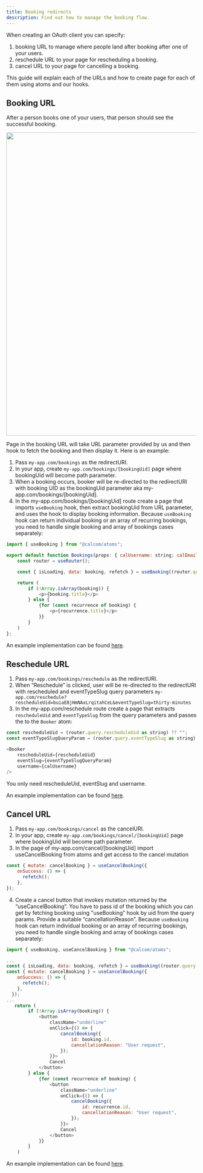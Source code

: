 ```yaml
---
title: Booking redirects
description: Find out how to manage the booking flow.
---
```


When creating an OAuth client you can specify:
1. booking URL to manage where people land after booking after one of your users.
2. reschedule URL to your page for rescheduling a booking.
3. cancel URL to your page for cancelling a booking.

This guide will explain each of the URLs and how to create page for each of them using atoms and our hooks.

## Booking URL

After a person books one of your users, that person should see the successful booking.

<img src="/images/booking-page.png" width="800" height="800" />

Page in the booking URL will take URL parameter provided by us and then hook to fetch the booking and then display it. Here is an example:

1. Pass `my-app.com/bookings` as the redirectURI.
2. In your app, create `my-app.com/bookings/[bookingUid]` page where bookingUid will become path parameter.
3. When a booking occurs, booker will be re-directed to the redirectURI with booking UID as the bookingUid parameter aka my-app.com/bookings/[bookingUid].
4. In the my-app.com/bookings/[bookingUid] route create a page that imports `useBooking` hook, then extract bookingUid from URL parameter, and uses the hook to display booking information. Because
`useBooking` hook can return individual booking or an array of recurring bookings, you need to handle single booking and array of bookings cases separately:

```js
import { useBooking } from "@calcom/atoms";

export default function Bookings(props: { calUsername: string; calEmail: string }) {
    const router = useRouter();

    const { isLoading, data: booking, refetch } = useBooking((router.query.bookingUid as string) ?? "");

    return (
        if (!Array.isArray(booking)) {
            <p>{booking.title}</p>
        } else {
            {for (const recurrence of booking) {
                <p>{recurrence.title}</p>
            }}
        }
    )
};
```

An example implementation can be found [here](https://github.com/calcom/cal.com/blob/main/packages/platform/examples/base/src/pages/%5BbookingUid%5D.tsx).

## Reschedule URL

1. Pass `my-app.com/bookings/reschedule` as the redirectURI.
2. When “Reschedule” is clicked, user will be re-directed to the redirectURI with rescheduled and eventTypeSlug query parameters `my-app.com/reschedule?rescheduleUid=buiaE8jHmNAxLrqitahCeL&eventTypeSlug=thirty-minutes`
3. In the my-app.com/reschedule route create a page that extracts `rescheduleUid` and `eventTypeSlug` from the query parameters and passes the to the `Booker` atom:

```js
const rescheduleUid = (router.query.rescheduleUid as string) ?? "";
const eventTypeSlugQueryParam = (router.query.eventTypeSlug as string) ?? "";

<Booker
    rescheduleUid={rescheduleUid}
    eventSlug={eventTypeSlugQueryParam}
    username={calUsername}
/>
```

You only need rescheduleUid, eventSlug and username.

An example implementation can be found [here](https://github.com/calcom/cal.com/blob/main/packages/platform/examples/base/src/pages/booking.tsx).

## Cancel URL

1. Pass `my-app.com/bookings/cancel` as the cancelURI.
2. In your app, create `my-app.com/bookings/cancel/[bookingUid]` page where bookingUid will become path parameter.
3. In the page of my-app.com/cancel/[bookingUid] import useCancelBooking from atoms and get access to the cancel mutation

```js
const { mutate: cancelBooking } = useCancelBooking({
    onSuccess: () => {
      refetch();
    },
});
```

4. Create a cancel button that invokes mutation returned by the “useCancelBooking”. You have to pass id of the booking which you can get by fetching booking using "useBooking" hook by uid from the query params. Provide a suitable “cancellationReason”.
Because `useBooking` hook can return individual booking or an array of recurring bookings, you need to handle single booking and array of bookings cases separately:

```js
import { useBooking, useCancelBooking } from "@calcom/atoms";

...
const { isLoading, data: booking, refetch } = useBooking((router.query.bookingUid as string) ?? "");
const { mutate: cancelBooking } = useCancelBooking({
    onSuccess: () => {
      refetch();
    },
  });
...
   return (
        if (!Array.isArray(booking)) {
            <button
                className="underline"
                onClick={() => {
                    cancelBooking({
                        id: booking.id,
                        cancellationReason: "User request",
                    });
                }}>
                Cancel
            </button>
        } else {
            {for (const recurrence of booking) {
                <button
                    className="underline"
                    onClick={() => {
                        cancelBooking({
                            id: recurrence.id,
                            cancellationReason: "User request",
                        });
                    }}>
                    Cancel
                </button>
            }}
        }
    )
```

An example implementation can be found [here](https://github.com/calcom/cal.com/blob/main/packages/platform/examples/base/src/pages/booking.tsx).
